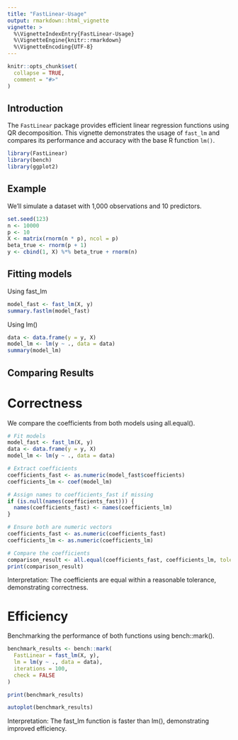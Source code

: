 ```yaml
---
title: "FastLinear-Usage"
output: rmarkdown::html_vignette
vignette: >
  %\VignetteIndexEntry{FastLinear-Usage}
  %\VignetteEngine{knitr::rmarkdown}
  %\VignetteEncoding{UTF-8}
---
```


```r
knitr::opts_chunk$set(
  collapse = TRUE,
  comment = "#>"
)
```
## Introduction
The `FastLinear` package provides efficient linear regression functions using QR decomposition. This vignette demonstrates the usage of `fast_lm` and compares its performance and accuracy with the base R function `lm()`.
```r
library(FastLinear)
library(bench)
library(ggplot2)
```

## Example
We'll simulate a dataset with 1,000 observations and 10 predictors.
```r
set.seed(123)
n <- 10000
p <- 10
X <- matrix(rnorm(n * p), ncol = p)
beta_true <- rnorm(p + 1)  
y <- cbind(1, X) %*% beta_true + rnorm(n)

```
## Fitting models
Using fast_lm
```r
model_fast <- fast_lm(X, y)
summary.fastlm(model_fast)

```
Using lm()
```r
data <- data.frame(y = y, X)
model_lm <- lm(y ~ ., data = data)
summary(model_lm)

```
## Comparing Results
# Correctness
We compare the coefficients from both models using all.equal().
```r
# Fit models
model_fast <- fast_lm(X, y)
data <- data.frame(y = y, X)
model_lm <- lm(y ~ ., data = data)

# Extract coefficients
coefficients_fast <- as.numeric(model_fast$coefficients)
coefficients_lm <- coef(model_lm)

# Assign names to coefficients_fast if missing
if (is.null(names(coefficients_fast))) {
  names(coefficients_fast) <- names(coefficients_lm)
}

# Ensure both are numeric vectors
coefficients_fast <- as.numeric(coefficients_fast)
coefficients_lm <- as.numeric(coefficients_lm)

# Compare the coefficients
comparison_result <- all.equal(coefficients_fast, coefficients_lm, tolerance = 1e-6)
print(comparison_result)


```
Interpretation: The coefficients are equal within a reasonable tolerance, demonstrating correctness.


# Efficiency
Benchmarking the performance of both functions using bench::mark().
```r
benchmark_results <- bench::mark(
  FastLinear = fast_lm(X, y),
  lm = lm(y ~ ., data = data),
  iterations = 100,
  check = FALSE
)

print(benchmark_results)

```
```r
autoplot(benchmark_results)

```
Interpretation: The fast_lm function is faster than lm(), demonstrating improved efficiency.




